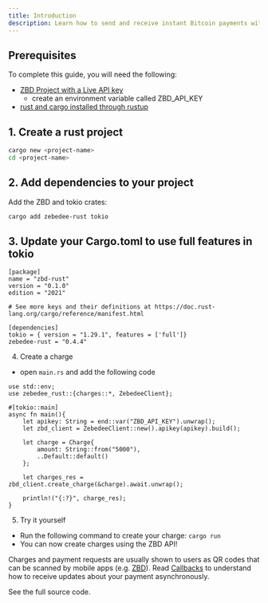 ```yaml
---
title: Introduction
description: Learn how to send and receive instant Bitcoin payments with rust and ZBD.
---
```


## Prerequisites

To complete this guide, you will need the following:

- [ZBD Project with a Live API key](/docs/getting-started)
    - create an environment variable called ZBD_API_KEY
- [rust and cargo installed through rustup](https://www.rust-lang.org/tools/install)

## 1. Create a rust project

```bash
cargo new <project-name>
cd <project-name>
```

## 2. Add dependencies to your project

Add the ZBD and tokio crates:

<CodeGroup>

```bash
cargo add zebedee-rust tokio
```

</CodeGroup>

## 3. Update your Cargo.toml to use full features in tokio
```
[package]
name = "zbd-rust"
version = "0.1.0"
edition = "2021"

# See more keys and their definitions at https://doc.rust-lang.org/cargo/reference/manifest.html

[dependencies]
tokio = { version = "1.29.1", features = ['full']}
zebedee-rust = "0.4.4"
```

4. Create a charge
- open `main.rs` and add the following code
```
use std::env;
use zebedee_rust::{charges::*, ZebedeeClient};

#[tokio::main]
async fn main(){
    let apikey: String = end::var("ZBD_API_KEY").unwrap();
    let zbd_client = ZebedeeClient::new().apikey(apikey).build();

    let charge = Charge{
        amount: String::from("5000"),
        ..Default::default()
    };

    let charges_res = zbd_client.create_charge(&charge).await.unwrap();

    println!("{:?}", charge_res);
}
```

5. Try it yourself
- Run the following command to create your charge:
`cargo run`
- You can now create charges using the ZBD API!

<Info>Charges and payment requests are usually shown to users as QR codes that can be scanned by mobile apps (e.g. [ZBD](https://zbd.one/download)). Read [Callbacks](/yo) to understand how to receive updates about your payment asynchronously.</Info>

<CardGroup cols={1}>
  <Card title="Rust Examples" icon="github" color="#000000" href="https://github.com/miketwenty1/zebedee-rust">
    See the full source code.
  </Card>
</CardGroup>
